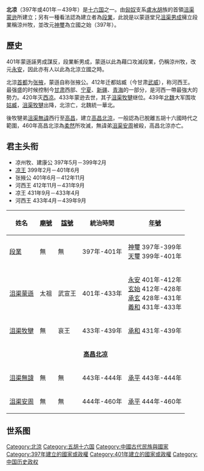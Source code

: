 {{Infobox 朝代
|名稱 = 北凉
|前1 = 后凉
|前2 = 西凉
|後1 = 北魏
|後2 = 柔然

|開始年份 = 397年
|結束年份 = 439年
|地圖 = 
|地圖說明 = 
|時期1-京城1 = [[张掖|张掖]]
|時期1-京城1年份 =397年 
|時期1-京城2 = [[姑臧|姑臧]]
|時期1-京城2年份 =412年
|時期1-君主1 = [[沮渠蒙逊|沮渠蒙逊]]
|時期1-君主1年份 = 401年-433年
|時期1-君主2 = [[沮渠牧犍|沮渠牧犍]]
|時期1-君主2年份 = 433年-439年
|時期1-事件1 = 
|時期1-事件1年份 = 
|時期1-事件2 = 
|時期1-事件2年份 = 
|時期1-常用語 = 
|時期1-通幣 = 
}}

'''北凉'''（397年或401年－439年）是[[十六国|十六国]]之一。由[[匈奴|匈奴]]支系[[盧水胡|盧水胡]]族的首領[[沮渠蒙逊|沮渠蒙逊]]所建立；另有一種看法認為建立者為[[段業|段業]]，此說是以蒙遜堂兄[[沮渠男成|沮渠男成]]擁立段業稱涼州牧，並改元[[神璽|神璽]]為立國之始（397年）。

==歷史==
401年蒙遜誣男成謀反，段業斬男成，蒙遜以此為藉口攻滅段業，仍稱涼州牧，改元[[永安_(沮渠蒙逊)|永安]]，因此亦有人以此為北涼立國之時。

{{main|北涼行政區劃}}
北涼[[首都|首都]]为[[张掖|张掖]]，蒙遜自称张掖公。412年迁都姑臧（今甘肃[[武威|武威]]），称河西王。最强盛的时候控制今[[甘肃|甘肃]]西部、[[宁夏|宁夏]]、[[新疆|新疆]]、[[青海|青海]]的一部分，是河西一帶最強大的勢力。420年灭[[西凉|西凉]]。433年蒙逊去世，其子[[沮渠牧犍|沮渠牧犍]]继位。439年[[北魏|北魏]]大军围攻[[姑臧|姑臧]]，[[沮渠牧犍|沮渠牧犍]]出降，北涼亡，北魏統一華北。

後牧犍弟[[沮渠無諱|沮渠無諱]]西行至[[高昌|高昌]]，建立[[高昌北涼|高昌北涼]]，一般認為已脫離五胡十六國時代之範圍，460年高昌北涼為[[柔然|柔然]]所攻滅，無諱弟[[沮渠安周|沮渠安周]]被殺，高昌北涼亦亡。

==君主头衔==
* 凉州牧、建康公 397年5月－399年2月
* [[凉王|凉王]] 399年2月－401年6月
* 张掖公 401年6月－412年11月
* 河西王 412年11月－431年9月
* 凉王 431年9月－433年4月
* 河西王 433年4月－439年9月
{| border="1" cellpadding="2" cellspacing="0" 
|- style="background:#efefef;" 
! 姓名 !! [[廟號|廟號]] !! [[諡號|諡號]] !! 統治時間 !! [[年號|年號]]
|- 
| [[段業|段業]] || 無 ||無|| 397年-401年 || [[神璽|神璽]] 397年-399年<br />[[天玺_(北凉)|天璽]] 399年-401年
|-
| [[沮渠蒙遜|沮渠蒙遜]] || 太祖 || 武宣王 || 401年-433年 || [[永安_(北凉)|永安]] 401年-412年<br />[[玄始|玄始]] 412年-428年<br />[[承玄|承玄]] 428年-431年<br />[[義和_(北涼)|義和]] 431年-433年
|-
| [[沮渠牧犍|沮渠牧犍]] || 無 || 哀王 || 433年-439年 || [[承和_(沮渠牧犍)|承和]] 431年-439年
|-
| colspan="5" | <center>'''[[高昌北凉|高昌北凉]]'''</center>
|-
| [[沮渠無諱|沮渠無諱]] || 無 ||無 || 443年-444年 || [[承平_(沮渠無諱)|承平]] 443年-444年
|-
| [[沮渠安周|沮渠安周]] || 無 ||無 || 444年-460年 || [[承平_(沮渠無諱)|承平]] 444年-460年
|}

==世系图==

<center>
{{chart/start}}
{{chart | | | | | Pl |Pl='''凉武宣王'''[[沮渠蒙逊|沮渠蒙逊]]<br>368-'''401-433'''}}
{{chart | |,|-|-|-|+|-|-|-|.| }}
{{chart | Mj  | | Wh | | Az |Mj='''凉哀王'''[[沮渠牧犍|沮渠牧犍]]<br>?-'''433-439'''-447|Wh='''河西王'''[[沮渠无讳|沮渠无讳]]<br>?-'''439-444'''|Az='''河西王'''[[沮渠安周|沮渠安周]]<br>?-'''444-460'''}}
{{chart/end}}
</center>


{{五胡十六國}}
[[Category:北涼|Category:北涼]]
[[Category:五胡十六国|Category:五胡十六国]]
[[Category:中國古代民族與國家|Category:中國古代民族與國家]]
[[Category:397年建立的國家或政權|Category:397年建立的國家或政權]]
[[Category:401年建立的國家或政權|Category:401年建立的國家或政權]]
[[Category:中国历史政权|Category:中国历史政权]]